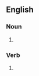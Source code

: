 ==English==

===Noun===
{{head|en|noun form}}

# {{plural of|canoodle|lang=en}}

===Verb===
{{head|en|verb form}}

# {{en-third-person singular of|canoodle}}